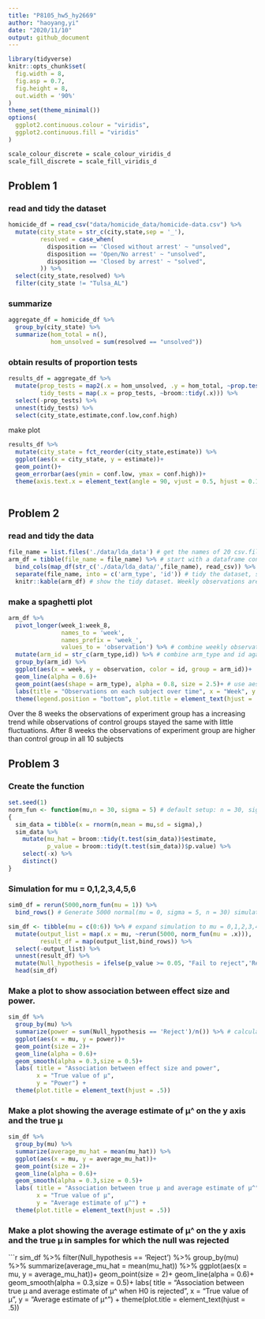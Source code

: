 ```yaml
---
title: "P8105_hw5_hy2669"
author: "haoyang,yi"
date: "2020/11/10"
output: github_document
---
```


```r
library(tidyverse)
knitr::opts_chunk$set(
  fig.width = 8,
  fig.asp = 0.7,
  fig.height = 8,
  out.width = '90%'
)
theme_set(theme_minimal())
options(
  ggplot2.continuous.colour = "viridis",
  ggplot2.continuous.fill = "viridis"
)

scale_colour_discrete = scale_colour_viridis_d
scale_fill_discrete = scale_fill_viridis_d
```
## Problem 1
### read and tidy the dataset
```r
homicide_df = read_csv("data/homicide_data/homicide-data.csv") %>%
  mutate(city_state = str_c(city,state,sep = '_'),
         resolved = case_when(
           disposition == 'Closed without arrest' ~ "unsolved",
           disposition == 'Open/No arrest' ~ "unsolved",
           disposition == 'Closed by arrest' ~ "solved",
         )) %>%
  select(city_state,resolved) %>%
  filter(city_state != "Tulsa_AL") 
```
### summarize
```r
aggregate_df = homicide_df %>%
  group_by(city_state) %>%
  summarize(hom_total = n(),
            hom_unsolved = sum(resolved == "unsolved"))
```
### obtain results of proportion tests
```r
results_df = aggregate_df %>%
  mutate(prop_tests = map2(.x = hom_unsolved, .y = hom_total, ~prop.test(x = .x, n = .y)),
         tidy_tests = map(.x = prop_tests, ~broom::tidy(.x))) %>%
  select(-prop_tests) %>%
  unnest(tidy_tests) %>%
  select(city_state,estimate,conf.low,conf.high)
```
make plot
```r
results_df %>%
  mutate(city_state = fct_reorder(city_state,estimate)) %>%
  ggplot(aes(x = city_state, y = estimate))+
  geom_point()+
  geom_errorbar(aes(ymin = conf.low, ymax = conf.high))+
  theme(axis.text.x = element_text(angle = 90, vjust = 0.5, hjust = 0.1))
  
```

## Problem 2
### read and tidy the data
```r
file_name = list.files('./data/lda_data') # get the names of 20 csv.files
arm_df = tibble(file_name = file_name) %>% # start with a dataframe containing all file names.
  bind_cols(map_df(str_c('./data/lda_data/',file_name), read_csv)) %>% # read data from 20 csvs, save the results in arm_df.
  separate(file_name, into = c('arm_type', 'id')) # tidy the dataset, separate file_name(con01) into arm_type(con/exp) and id(1-10).
  knitr::kable(arm_df) # show the tidy dataset. Weekly observations are tidy.
```

### make a spaghetti plot
```r
arm_df %>%
  pivot_longer(week_1:week_8,
               names_to = 'week',
               names_prefix = 'week_',
               values_to = 'observation') %>% # combine weekly observations in a column for making plot
  mutate(arm_id = str_c(arm_type,id)) %>% # combine arm_type and id again 
  group_by(arm_id) %>%
  ggplot(aes(x = week, y = observation, color = id, group = arm_id))+
  geom_line(alpha = 0.6)+
  geom_point(aes(shape = arm_type), alpha = 0.8, size = 2.5)+ # use aes(shape = ) to create points with distinct shape from two types of arm.
  labs(title = "Observations on each subject over time", x = "Week", y = "Observation")+
  theme(legend.position = "bottom", plot.title = element_text(hjust = .5))
```
  Over the 8 weeks the observations of experiment group has a increasing trend while observations of control groups stayed the same with little fluctuations. After 8 weeks the observations of experiment group are higher than control group in all 10 subjects

## Problem 3
### Create the function 
```r
set.seed(1)
norm_fun <- function(mu,n = 30, sigma = 5) # default setup: n = 30, sigma = 5
{
  sim_data = tibble(x = rnorm(n,mean = mu,sd = sigma),)
  sim_data %>%
    mutate(mu_hat = broom::tidy(t.test(sim_data))$estimate,
           p_value = broom::tidy(t.test(sim_data))$p.value) %>%
    select(-x) %>%
    distinct()
}
```
### Simulation for mu = 0,1,2,3,4,5,6
```r
sim0_df = rerun(5000,norm_fun(mu = 1)) %>%
  bind_rows() # Generate 5000 normal(mu = 0, sigma = 5, n = 30) simulation and store the results of t.test(H0 : mu = 0)

sim_df <- tibble(mu = c(0:6)) %>% # expand simulation to mu = 0,1,2,3,4,5,6
  mutate(output_list = map(.x = mu, ~rerun(5000, norm_fun(mu = .x))),
         result_df = map(output_list,bind_rows)) %>%
  select(-output_list) %>%
  unnest(result_df) %>%
  mutate(Null_hypothesis = ifelse(p_value >= 0.05, "Fail to reject",'Reject'))  # Decision rule of t-test: If p_value < 0.05, reject H0, otherwise fail to reject H0
  head(sim_df)
```

### Make a plot to show association between effect size and power.
```r
sim_df %>%
  group_by(mu) %>%
  summarize(power = sum(Null_hypothesis == 'Reject')/n()) %>% # calculate power when mu = 0:6 
  ggplot(aes(x = mu, y = power))+
  geom_point(size = 2)+
  geom_line(alpha = 0.6)+
  geom_smooth(alpha = 0.3,size = 0.5)+
  labs( title = "Association between effect size and power",
        x = "True value of μ",
        y = "Power") +
  theme(plot.title = element_text(hjust = .5))
```

### Make a plot showing the average estimate of μ^ on the y axis and the true μ 
```r
sim_df %>%
  group_by(mu) %>%
  summarize(average_mu_hat = mean(mu_hat)) %>%
  ggplot(aes(x = mu, y = average_mu_hat))+
  geom_point(size = 2)+
  geom_line(alpha = 0.6)+
  geom_smooth(alpha = 0.3,size = 0.5)+
  labs( title = "Association between true μ and average estimate of μ^",
        x = "True value of μ",
        y = "Average estimate of μ^") +
  theme(plot.title = element_text(hjust = .5))
```

### Make a plot showing the average estimate of μ^ on the y axis and the true μ in samples for which the null was rejected

```r
sim_df %>%
  filter(Null_hypothesis == 'Reject') %>%
  group_by(mu) %>%
  summarize(average_mu_hat = mean(mu_hat)) %>%
  ggplot(aes(x = mu, y = average_mu_hat))+
  geom_point(size = 2)+
  geom_line(alpha = 0.6)+
  geom_smooth(alpha = 0.3,size = 0.5)+
  labs( title = "Association between true μ and average estimate of μ^ when H0 is rejected",
        x = "True value of μ",
        y = "Average estimate of μ^") +
  theme(plot.title = element_text(hjust = .5))